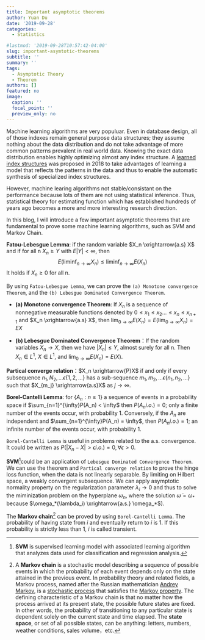 ```yaml
---
title: Important asymptotic theorems
author: Yuan Du
date: '2019-09-28'
categories: 
  - Statistics

#lastmod: '2019-09-28T10:57:42-04:00'
slug: important-asymtotic-theorems
subtitle: ''
summary: ''
tags: 
  - Asymptotic Theory
  - Theorem
authors: []
featured: no
image:
  caption: ''
  focal_point: ''
  preview_only: no
---
```

Machine learning algorithms are very populuar. Even in database design, all of those indexes remain general purpose data structures; they assume nothing about the data distribution and do not take advantage of more common patterns prevalent in real world data. Knowing the exact data distribution enables highly optimizing almost any index structure. A [learned index structures](https://arxiv.org/pdf/1712.01208.pdf) was proposed in 2018 to take advantages of learning a model that reflects the patterns in the data and thus to enable the automatic synthesis of specialized index structures.

However, machine learing algorithms not stable/consistant on the performance because lots of them are not using statistical inference. Thus, statistical theory for estimating function which has established hundreds of years ago becomes a more and more interesting research direction. 

In this blog, I will introduce a few important asymptotic theorems that are fundamental to prove some machine learning algorithms, such as SVM and Markov Chain.

**Fatou-Lebesgue Lemma**:
if the random variable $X_n \xrightarrow{a.s} X$ and if for all n $X_n \geq Y$ with $E|Y| < \infty$, then
$$E(\liminf_{n \to \infty} X_n) \leq \liminf_{n \to \infty} E(X_n)$$ 
It holds if $X_n \geq 0$ for all n. 

By using `Fatou-Lebesgue Lemma`, we can prove the `(a) Monotone convergence Theorem`, and the `(b) Lebesgue Dominated Convergence Theorem`.

   - **(a) Monotone convergence Theorem**: If $X_n$ is a sequence of nonnegative measurable functions denoted by $0 \leq x_1 \leq x_2 \dots \leq x_n \leq x_{n+1}$ and $X_n \xrightarrow{a.s} X$, then $\lim_{0\to\infty}E(X_n)=E(\lim_{0\to\infty}X_n) = EX$

   - **(b) Lebesgue Dominated Convergence Theorem**：If the random variables $X_n \to X$, then we have $|X_n| \leq Y$, almost surely for all n. Then $X_n \in L^1$, $X \in L^1$, and $\lim_{0\to\infty}E(X_n) = E(X)$.
   
**Partical converge relation**：$X_n \xrightarrow{P}X$ if and only if every subsequence $n_1, N_2, \dots \epsilon \{1,2,\dots\}$ has a sub-sequence $m_1, m_2, \dots \epsilon \{n_1,n_2,\dots \}$ such that $X_{m_j} \xrightarrow{a.s}X$ as $j\to\infty$.
  
**Borel-Cantelli Lemma**: for \{$A_n: n \geq 1$\} a sequence of events in a probability space if $\sum_{n=1}^{\infty}P(A_n) < \infty$ then $P(A_n i.o.)=0$; only a finite number of the events occur, with probability 1. Conversely, if the $A_n$ are independent and $\sum_{n=1}^{\infty}P(A_n) = \infty$, then $P(A_n i.o.)=1$; an infinite number of the events occur, with probability 1.

`Borel-Cantelli Lemma` is useful in problems related to the a.s. convergence. It could be written as $P(|X_n - X|>\epsilon i.o.) = 0, \forall \epsilon > 0$. 

**SVM**^[**SVM** is supervised learning model with associated learning algorithm that analyzes data used for classification and regression analysis.]could be an application of `Lebesgue Dominated Convergence Theorem`. We can use the theorem and `Partical converge relation` to prove the hinge loss function, when the data is not linearly separable. By limiting on Hilbert space, a weakly convergent subsequence. We can apply asymptotic normality property on the regularization parameter $\lambda_i \to 0$ and thus to solve the miminization problem on the hyperplane $\omega_n$, where the solution $\tilde{\omega}= \omega_*$ because $\omega_*(\lambda_i) \xrightarrow{a.s.} \omega_*$).

The **Markov chain**^[A **Markov chain** is a stochastic model describing a sequence of possible events in which the probability of each event depends only on the state attained in the previous event. In probability theory and related fields, a Markov process, named after the Russian mathematician [Andrey Markov](https://en.wikipedia.org/wiki/Andrey_Markov), is a [stochastic process](https://en.wikipedia.org/wiki/Stochastic_process) that satisfies the [Markov property](https://en.wikipedia.org/wiki/Markov_property).  The defining characteristic of a Markov chain is that no matter how the process arrived at its present state, the possible future states are fixed. In other words, the probability of transitioning to any particular state is dependent solely on the current state and time elapsed. The **state space**, or set of all possible states, can be anything: letters, numbers, weather conditions, sales volume，etc.] can be proved by using `Borel-Cantelli Lemma`. The probability of having state from $i$ and eventually return to $i$ is 1. If this probability is strictly less than 1, $i$ is called transient.


